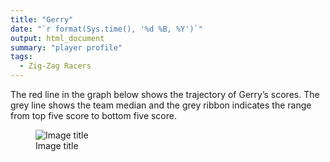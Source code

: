 ```yaml
---
title: "Gerry"
date: "`r format(Sys.time(), '%d %B, %Y')`"
output: html_document
summary: "player profile"
tags:
  - Zig-Zag Racers
---
```


The red line in the graph below shows the trajectory of Gerry's scores. The grey line shows the team median and the grey ribbon indicates the range from top five score to bottom five score.

![Image title](Gerry.jpg)
